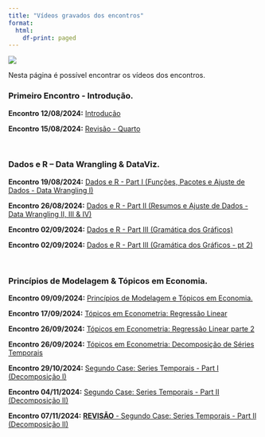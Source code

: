 ```yaml
---
title: "Vídeos gravados dos encontros"
format:
  html:
    df-print: paged
---
```


![](../img/spreadsheets_2780E3.svg){.hero}

Nesta página é possível encontrar os vídeos dos encontros. 


### Primeiro Encontro - Introdução.


**Encontro 12/08/2024:** [Introdução](https://youtu.be/hqKfs_vSLoY)


**Encontro 15/08/2024:** [Revisão - Quarto](https://youtu.be/UcXpKnDAEVY)


<br>

### Dados e R – Data Wrangling & DataViz.

**Encontro 19/08/2024:** [Dados e R - Part I (Funções, Pacotes e Ajuste de Dados - Data Wrangling I)](https://youtu.be/UFrAwKRE6c0)

**Encontro 26/08/2024:** [Dados e R - Part II (Resumos e Ajuste de Dados - Data Wrangling II, III & IV)](https://youtu.be/J8DBKxRVcRc)


**Encontro 02/09/2024:** [Dados e R - Part III (Gramática dos Gráficos)](https://youtu.be/prEy2JZMCvY)


**Encontro 02/09/2024:** [Dados e R - Part III (Gramática dos Gráficos - pt 2)](https://youtu.be/5sAf5pRj04g)



<br>

### Princípios de Modelagem & Tópicos em Economia.

**Encontro 09/09/2024:** [Princípios de Modelagem e Tópicos em Economia.](https://youtu.be/xyWHD-lQYrs)

**Encontro 17/09/2024:** [Tópicos em Econometria: Regressão Linear](https://youtu.be/zWrskQQLeNw)

**Encontro 26/09/2024:** [Tópicos em Econometria: Regressão Linear parte 2](https://youtu.be/xBagjxPzefY)

**Encontro 26/09/2024:** [Tópicos em Econometria: Decomposição de Séries Temporais](https://youtu.be/y_otvCoaxsM)


<!-- **Encontro 22/10/2024:** [Primeiro Case: PMC com dados do Brasil](https://youtu.be/0mHfCbETUxU) -->


**Encontro 29/10/2024:** [Segundo Case: Series Temporais - Part I (Decomposição I)](https://youtu.be/WVLASk2Pk2Y)

**Encontro 04/11/2024:** [Segundo Case: Series Temporais - Part II (Decomposição II)](https://youtu.be/_AnPwq7XUbo)

**Encontro 07/11/2024:** [**REVISÃO** - Segundo Case: Series Temporais - Part II (Decomposição II)](https://youtu.be/rRtzbD5q69I)


<!-- [Atividade Prática - Tidyverse](https://mefq.netlify.app/pratica/pratica_tidyverse.html/) -->

<!-- [Atividade Prática - ggplot2](https://mefq.netlify.app/pratica/pratica_ggplot2.html/) -->










